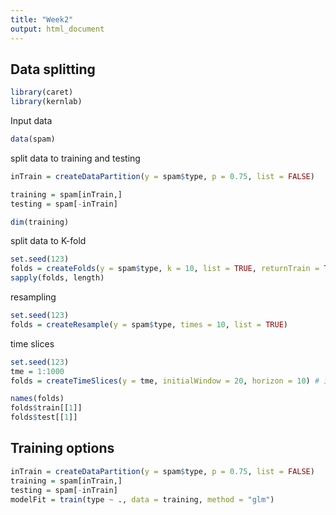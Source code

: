 ```yaml
---
title: "Week2"
output: html_document
---
```


## Data splitting

```r
library(caret)
library(kernlab)
```

Input data

```r
data(spam)
```

split data to training and testing

```r
inTrain = createDataPartition(y = spam$type, p = 0.75, list = FALSE)

training = spam[inTrain,]
testing = spam[-inTrain]

dim(training)
```

split data to K-fold

```r
set.seed(123)
folds = createFolds(y = spam$type, k = 10, list = TRUE, returnTrain = TRUE) #list: return as a list; returnTrain: return training set instead of test set
sapply(folds, length)
```

resampling

```r
set.seed(123)
folds = createResample(y = spam$type, times = 10, list = TRUE)
```

time slices

```r
set.seed(123)
tme = 1:1000
folds = createTimeSlices(y = tme, initialWindow = 20, horizon = 10) # indicate using first 20 to train and next 10 to test

names(folds)
folds$train[[1]]
folds$test[[1]]
```

## Training options

```r
inTrain = createDataPartition(y = spam$type, p = 0.75, list = FALSE)
training = spam[inTrain,]
testing = spam[-inTrain]
modelFit = train(type ~ ., data = training, method = "glm")
```

```r

```

